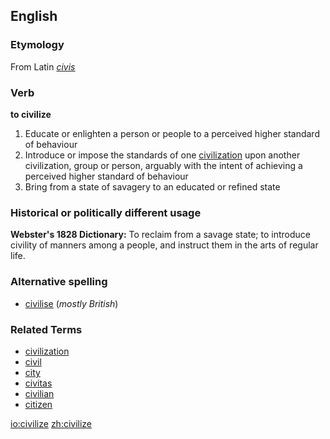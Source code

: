 ==English==
===Etymology===
From Latin ''[[civis]]''

===Verb===
'''to civilize'''
# Educate or enlighten a person or people to a perceived higher standard of behaviour
# Introduce or impose the standards of one [[civilization]] upon another civilization, group or person, arguably with the intent of achieving a perceived higher standard of behaviour
# Bring from a state of savagery to an educated or refined state
=== Historical or politically different usage ===
<b>Webster's 1828 Dictionary:</b>  To reclaim from a savage state; to introduce civility of manners among a people, and instruct them in the arts of regular life.
===Alternative spelling===
*[[civilise]] (''mostly British'')
===Related Terms===
*[[civilization]]
*[[civil]]
*[[city]]
*[[civitas]]
*[[civilian]]
*[[citizen]]

[[io:civilize]]
[[zh:civilize]]